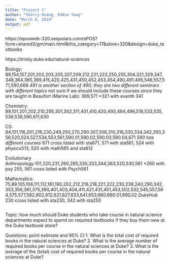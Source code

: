```yaml
---
title: "Project 1"
author: "Sherry Huang, Eddie Yang"
date: "March 8, 2019"
output: pdf
---
```

https://eposweb-320.sequoiars.com/ePOS?form=shared3/gm/main.html&this_category=17&store=320&design=duke_textbooks

https://trinity.duke.edu/natural-sciences

Biology: 89,154,157,201,202,203,205,207,209,212,221,223,250,255,304,321,329,347,348,364,365,369,415,420,425,431,450,452,453,454,490,491,495,546,557,571,590,668
*491 is another section of 490; they are two different seminars with different topics
*not sure if we should include these courses since they are taught in Beaufort (Marine Lab): 369,571
*321 with evanth 341

Chemistry: 89,101,201,202,210,295,301,302,311,401,410,420,493,494,496,518,533,535,536,538,590,611,630

CS: 94,101,116,201,216,230,249,250,270,290.307,308,310,316,330,334,342,350,356,520,524,527,534,553,561,590.01,590.02,590.03,590.04,671
*590 has different courses
*671 cross listed with sta671, 571 with sta561, 524 with physics513, 520 with math565 and sta612

Evolutionary Anthropology:101,220,231,260,285,330,333,344,363,520,530,561
*260 with psy 255, 561 cross listed with Psych561

Mathematics: 75,89,105,106,111,112,181,190,202,212,216,218,221,222,230,238,240,290,342,353,356,361,375,390,401,403,404,411,421,431,451,453,502,532,545,557,564,575,577,582,602,612,621,627,633,641,653,660.690.01,690.02
*DukeHub
*230 cross listed with sta230, 342 with sta250

```r

```

Topic: how much should Duke students who take course in natural science departments expect to spend on required textbooks if they buy them new at the Duke textbook store?

Questions: point estimate and 95% CI
1. What is the total cost of required books in the natural sciences at Duke?
2. What is the average number of required books per course in the natural sciences at Duke?
3. What is the average of the (total) cost of required books per course in the natural sciences at Duke?
